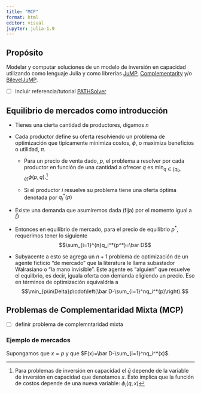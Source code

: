 ```yaml
---
title: "MCP"
format: html
editor: visual
jupyter: julia-1.9
---
```


## Propósito

Modelar y computar soluciones de un modelo de inversión en capacidad utilizando como lenguaje Julia y como librerías [JuMP](https://github.com/jump-dev/JuMP.jl), [Complementarity](https://github.com/chkwon/Complementarity.jl) y/o [BilevelJuMP](https://github.com/joaquimg/BilevelJuMP.jl).

-   [ ] Incluir referencia/tutorial [PATHSolver](https://github.com/chkwon/PATHSolver.jl)

## Equilibrio de mercados como introducción

-   Tienes una cierta cantidad de productores, digamos $n$

-   Cada productor define su oferta resolviendo un problema de optimización que típicamente mínimiza costos, $\phi$, o maximiza beneficios o utilidad, $\pi$.

    -   Para un precio de venta dado, $p$, el problema a resolver por cada productor en función de una cantidad a ofrecer $q$ es $\min_{q\in[q_0,\bar q]}\phi(p,q)$.[^1]

    -   Si el productor $i$ resuelve su problema tiene una oferta óptima denotada por $q_i^*(p)$

-   Existe una demanda que asumiremos dada (fija) por el momento igual a $\bar D$

-   Entonces en equilibrio de mercado, para el precio de equilibrio $p^*$, requerimos tener lo siguiente $$\sum_{i=1}^{n}q_i^*(p^*)=\bar D$$

-   Subyacente a esto se agrega un $n+1$ problema de optimización de un agente ficticio "de mercado" que la literatura le llama subastador Walrasiano o "la mano invisible". Este agente es "alguien" que resuelve el equilbrio, es decir, iguala oferta con demanda eligiendo un precio. Eso en términos de optimización equivaldría a $$\min_{p\in\Delta}p\cdot\left(\bar D-\sum_{i=1}^nq_i^*(p)\right).$$

[^1]: Para problemas de inversión en capacidad el $\bar q$ depende de la variable de inversión en capacidad que denotamos $x$. Esto implica que la función de costos depende de una nueva variable: $\phi_I(q,x)$

## Problemas de Complementaridad Mixta (MCP)

-   [ ] definir problema de complemntaridad mixta

### Ejemplo de mercados

Supongamos que $x=p$ y que $F(x)=\bar D-\sum_{i=1}^nq_i^*(x)$.
